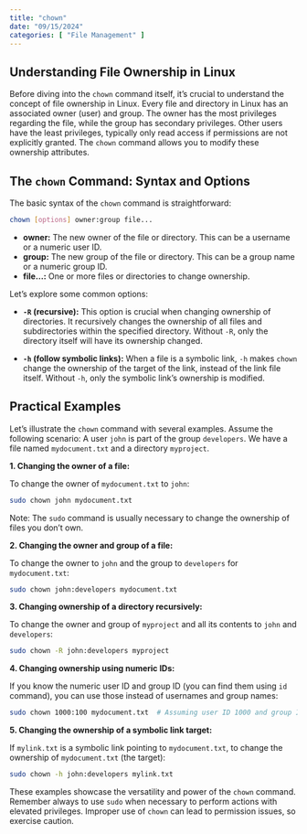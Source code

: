 ```yaml
---
title: "chown"
date: "09/15/2024"
categories: [ "File Management" ]
---
```

## Understanding File Ownership in Linux

Before diving into the `chown` command itself, it's crucial to understand the concept of file ownership in Linux.  Every file and directory in Linux has an associated owner (user) and group.  The owner has the most privileges regarding the file, while the group has secondary privileges.  Other users have the least privileges, typically only read access if permissions are not explicitly granted.  The `chown` command allows you to modify these ownership attributes.


## The `chown` Command: Syntax and Options

The basic syntax of the `chown` command is straightforward:

```bash
chown [options] owner:group file...
```

* **owner:**  The new owner of the file or directory.  This can be a username or a numeric user ID.
* **group:** The new group of the file or directory. This can be a group name or a numeric group ID.
* **file...:** One or more files or directories to change ownership.


Let's explore some common options:

* **`-R` (recursive):** This option is crucial when changing ownership of directories. It recursively changes the ownership of all files and subdirectories within the specified directory.  Without `-R`, only the directory itself will have its ownership changed.

* **`-h` (follow symbolic links):** When a file is a symbolic link, `-h` makes `chown` change the ownership of the target of the link, instead of the link file itself.  Without `-h`, only the symbolic link's ownership is modified.


## Practical Examples

Let's illustrate the `chown` command with several examples. Assume the following scenario:  A user `john` is part of the group `developers`. We have a file named `mydocument.txt` and a directory `myproject`.


**1. Changing the owner of a file:**

To change the owner of `mydocument.txt` to `john`:

```bash
sudo chown john mydocument.txt
```

Note: The `sudo` command is usually necessary to change the ownership of files you don't own.


**2. Changing the owner and group of a file:**

To change the owner to `john` and the group to `developers` for `mydocument.txt`:

```bash
sudo chown john:developers mydocument.txt
```

**3. Changing ownership of a directory recursively:**

To change the owner and group of `myproject` and all its contents to `john` and `developers`:

```bash
sudo chown -R john:developers myproject
```

**4. Changing ownership using numeric IDs:**

If you know the numeric user ID and group ID (you can find them using `id` command), you can use those instead of usernames and group names:

```bash
sudo chown 1000:100 mydocument.txt  # Assuming user ID 1000 and group ID 100
```

**5. Changing the ownership of a symbolic link target:**

If `mylink.txt` is a symbolic link pointing to `mydocument.txt`, to change the ownership of `mydocument.txt` (the target):

```bash
sudo chown -h john:developers mylink.txt
```


These examples showcase the versatility and power of the `chown` command. Remember always to use `sudo` when necessary to perform actions with elevated privileges.  Improper use of `chown` can lead to permission issues, so exercise caution.

